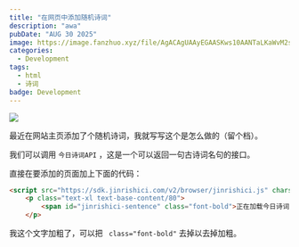 ```yaml
---
title: "在网页中添加随机诗词"
description: "awa"
pubDate: "AUG 30 2025"
image: https://image.fanzhuo.xyz/file/AgACAgUAAyEGAASKws10AANTaLKaWvM2sPU7XNyag3YrlOCfTlsAArHIMRtfTphVBsusqb1K08wBAAMCAAN3AAM2BA.png
categories:
  - Development
tags:
  - html
  - 诗词
badge: Development
---
```



![](https://image.fanzhuo.xyz/file/AgACAgUAAyEGAASKws10AANTaLKaWvM2sPU7XNyag3YrlOCfTlsAArHIMRtfTphVBsusqb1K08wBAAMCAAN3AAM2BA.png)

最近在网站主页添加了个随机诗词，我就写写这个是怎么做的（留个档）。

<LinkCard
  title="今日诗词"
  desc="awa"
  url="https://www.jinrishici.com/"
  img="https://www.jinrishici.com/img/logo.png"
/>

我们可以调用 `今日诗词API` ，这是一个可以返回一句古诗词名句的接口。

直接在要添加的页面加上下面的代码：

```html
<script src="https://sdk.jinrishici.com/v2/browser/jinrishici.js" charset="utf-8"></script>
    <p class="text-xl text-base-content/80">
        <span id="jinrishici-sentence" class="font-bold">正在加载今日诗词....</span>
    </p>
```

我这个文字加粗了，可以把 ` class="font-bold"` 去掉以去掉加粗。